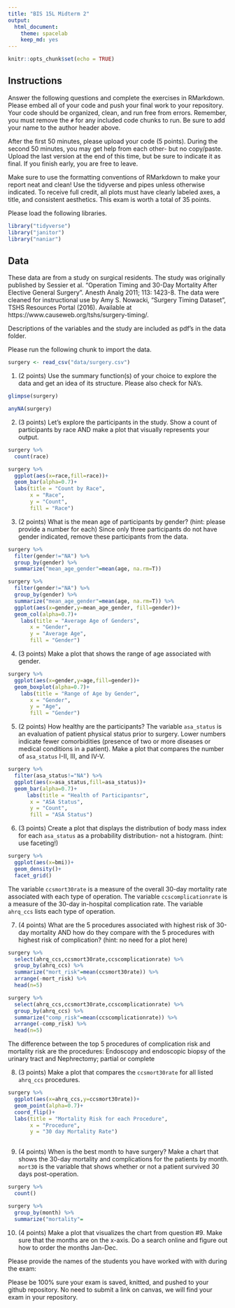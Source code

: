 ```yaml
---
title: "BIS 15L Midterm 2"
output:
  html_document: 
    theme: spacelab
    keep_md: yes
---
```


```r
knitr::opts_chunk$set(echo = TRUE)
```

## Instructions
Answer the following questions and complete the exercises in RMarkdown. Please embed all of your code and push your final work to your repository. Your code should be organized, clean, and run free from errors. Remember, you must remove the `#` for any included code chunks to run. Be sure to add your name to the author header above.  

After the first 50 minutes, please upload your code (5 points). During the second 50 minutes, you may get help from each other- but no copy/paste. Upload the last version at the end of this time, but be sure to indicate it as final. If you finish early, you are free to leave.

Make sure to use the formatting conventions of RMarkdown to make your report neat and clean! Use the tidyverse and pipes unless otherwise indicated. To receive full credit, all plots must have clearly labeled axes, a title, and consistent aesthetics. This exam is worth a total of 35 points. 

Please load the following libraries.
```r
library("tidyverse")
library("janitor")
library("naniar")
```

## Data
These data are from a study on surgical residents. The study was originally published by Sessier et al. “Operation Timing and 30-Day Mortality After Elective General Surgery”. Anesth Analg 2011; 113: 1423-8. The data were cleaned for instructional use by Amy S. Nowacki, “Surgery Timing Dataset”, TSHS Resources Portal (2016). Available at https://www.causeweb.org/tshs/surgery-timing/.

Descriptions of the variables and the study are included as pdf's in the data folder.  

Please run the following chunk to import the data.
```r
surgery <- read_csv("data/surgery.csv")
```

1. (2 points) Use the summary function(s) of your choice to explore the data and get an idea of its structure. Please also check for NA's.
```r
glimpse(surgery)
```

```r
anyNA(surgery)
```

2. (3 points) Let's explore the participants in the study. Show a count of participants by race AND make a plot that visually represents your output.
```r
surgery %>% 
  count(race)
```
```r
surgery %>% 
  ggplot(aes(x=race,fill=race))+
  geom_bar(alpha=0.7)+
  labs(title = "Count by Race",
       x = "Race",
       y = "Count",
       fill = "Race")
```

3. (2 points) What is the mean age of participants by gender? (hint: please provide a number for each) Since only three participants do not have gender indicated, remove these participants from the data.
```r
surgery %>% 
  filter(gender!="NA") %>% 
  group_by(gender) %>% 
  summarize("mean_age_gender"=mean(age, na.rm=T))
```
```r
surgery %>% 
  filter(gender!="NA") %>% 
  group_by(gender) %>% 
  summarize("mean_age_gender"=mean(age, na.rm=T)) %>% 
  ggplot(aes(x=gender,y=mean_age_gender, fill=gender))+
  geom_col(alpha=0.7)+
    labs(title = "Average Age of Genders",
       x = "Gender",
       y = "Average Age",
       fill = "Gender")
```

4. (3 points) Make a plot that shows the range of age associated with gender.
```r
surgery %>% 
  ggplot(aes(x=gender,y=age,fill=gender))+
  geom_boxplot(alpha=0.7)+
    labs(title = "Range of Age by Gender",
       x = "Gender",
       y = "Age",
       fill = "Gender")
```

5. (2 points) How healthy are the participants? The variable `asa_status` is an evaluation of patient physical status prior to surgery. Lower numbers indicate fewer comorbidities (presence of two or more diseases or medical conditions in a patient). Make a plot that compares the number of `asa_status` I-II, III, and IV-V.
```r
surgery %>% 
  filter(asa_status!="NA") %>% 
  ggplot(aes(x=asa_status,fill=asa_status))+
  geom_bar(alpha=0.7)+
      labs(title = "Health of Participantsr",
       x = "ASA Status",
       y = "Count",
       fill = "ASA Status")
```

6. (3 points) Create a plot that displays the distribution of body mass index for each `asa_status` as a probability distribution- not a histogram. (hint: use faceting!)
```r
surgery %>% 
  ggplot(aes(x=bmi))+
  geom_density()+
  facet_grid()
```

The variable `ccsmort30rate` is a measure of the overall 30-day mortality rate associated with each type of operation. The variable `ccscomplicationrate` is a measure of the 30-day in-hospital complication rate. The variable `ahrq_ccs` lists each type of operation.  

7. (4 points) What are the 5 procedures associated with highest risk of 30-day mortality AND how do they compare with the 5 procedures with highest risk of complication? (hint: no need for a plot here)
```r
surgery %>% 
  select(ahrq_ccs,ccsmort30rate,ccscomplicationrate) %>% 
  group_by(ahrq_ccs) %>% 
  summarize("mort_risk"=mean(ccsmort30rate)) %>% 
  arrange(-mort_risk) %>% 
  head(n=5)
```
```r
surgery %>% 
  select(ahrq_ccs,ccsmort30rate,ccscomplicationrate) %>% 
  group_by(ahrq_ccs) %>% 
  summarize("comp_risk"=mean(ccscomplicationrate)) %>% 
  arrange(-comp_risk) %>% 
  head(n=5)
```



The difference between the top 5 procedures of complication risk and mortality risk are the procedures: Endoscopy and endoscopic biopsy of the urinary tract and Nephrectomy; partial or complete




8. (3 points) Make a plot that compares the `ccsmort30rate` for all listed `ahrq_ccs` procedures.

```r
surgery %>% 
  ggplot(aes(x=ahrq_ccs,y=ccsmort30rate))+
  geom_point(alpha=0.7)+
  coord_flip()+
  labs(title = "Mortality Risk for each Procedure",
       x = "Procedure",
       y = "30 day Mortality Rate")
  
```

9. (4 points) When is the best month to have surgery? Make a chart that shows the 30-day mortality and complications for the patients by month. `mort30` is the variable that shows whether or not a patient survived 30 days post-operation.
```r
surgery %>% 
  count()
```

```r
surgery %>% 
  group_by(month) %>% 
  summarize("mortality"=
```

10. (4 points) Make a plot that visualizes the chart from question #9. Make sure that the months are on the x-axis. Do a search online and figure out how to order the months Jan-Dec.

Please provide the names of the students you have worked with with during the exam:

Please be 100% sure your exam is saved, knitted, and pushed to your github repository. No need to submit a link on canvas, we will find your exam in your repository.
